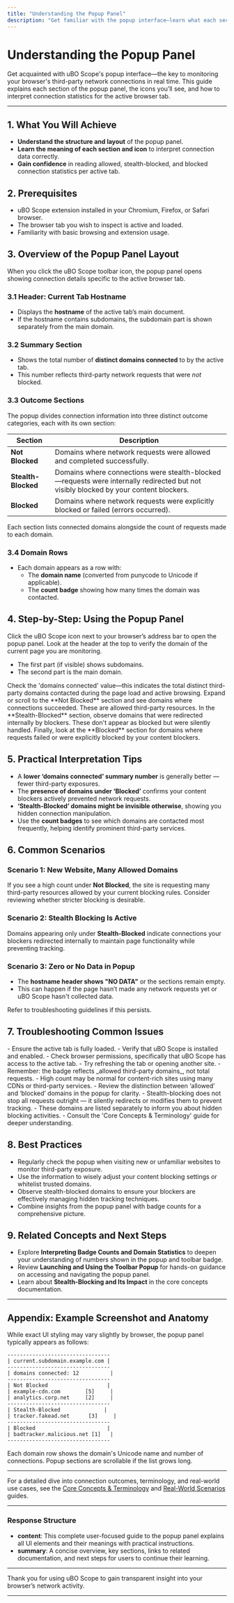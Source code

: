 ```yaml
---
title: "Understanding the Popup Panel"
description: "Get familiar with the popup interface—learn what each section and icon represents, and how to interpret connection statistics for the active tab. This guide explains the core UI elements and their meanings."
---
```


# Understanding the Popup Panel

Get acquainted with uBO Scope's popup interface—the key to monitoring your browser's third-party network connections in real time. This guide explains each section of the popup panel, the icons you’ll see, and how to interpret connection statistics for the active browser tab.

---

## 1. What You Will Achieve

- **Understand the structure and layout** of the popup panel.
- **Learn the meaning of each section and icon** to interpret connection data correctly.
- **Gain confidence** in reading allowed, stealth-blocked, and blocked connection statistics per active tab.


## 2. Prerequisites

- uBO Scope extension installed in your Chromium, Firefox, or Safari browser.
- The browser tab you wish to inspect is active and loaded.
- Familiarity with basic browsing and extension usage.


## 3. Overview of the Popup Panel Layout

When you click the uBO Scope toolbar icon, the popup panel opens showing connection details specific to the active browser tab.

### 3.1 Header: Current Tab Hostname

- Displays the **hostname** of the active tab’s main document.
- If the hostname contains subdomains, the subdomain part is shown separately from the main domain.

### 3.2 Summary Section

- Shows the total number of **distinct domains connected** to by the active tab.
- This number reflects third-party network requests that were _not_ blocked.

### 3.3 Outcome Sections

The popup divides connection information into three distinct outcome categories, each with its own section:

| Section           | Description                                                                              |
|-------------------|------------------------------------------------------------------------------------------|
| **Not Blocked**   | Domains where network requests were allowed and completed successfully.                   |
| **Stealth-Blocked** | Domains where connections were stealth-blocked—requests were internally redirected but not visibly blocked by your content blockers. |
| **Blocked**       | Domains where network requests were explicitly blocked or failed (errors occurred).       |

Each section lists connected domains alongside the count of requests made to each domain.

### 3.4 Domain Rows

- Each domain appears as a row with:
  - The **domain name** (converted from punycode to Unicode if applicable).
  - The **count badge** showing how many times the domain was contacted.


## 4. Step-by-Step: Using the Popup Panel

<Steps>
<Step title="Open the uBO Scope Popup">
Click the uBO Scope icon next to your browser’s address bar to open the popup panel.
</Step>
<Step title="Identify the Active Tab's Hostname">
Look at the header at the top to verify the domain of the current page you are monitoring.

- The first part (if visible) shows subdomains.
- The second part is the main domain.
</Step>
<Step title="Review the Summary">
Check the 'domains connected' value—this indicates the total distinct third-party domains contacted during the page load and active browsing.
</Step>
<Step title="Explore Allowed Connections">
Expand or scroll to the **Not Blocked** section and see domains where connections succeeded. These are allowed third-party resources.
</Step>
<Step title="Examine Stealth-Blocked Domains">
In the **Stealth-Blocked** section, observe domains that were redirected internally by blockers. These don't appear as blocked but were silently handled.
</Step>
<Step title="Check Blocked Connections">
Finally, look at the **Blocked** section for domains where requests failed or were explicitly blocked by your content blockers.
</Step>
</Steps>


## 5. Practical Interpretation Tips

- A **lower ‘domains connected’ summary number** is generally better — fewer third-party exposures.
- The **presence of domains under ‘Blocked’** confirms your content blockers actively prevented network requests.
- **‘Stealth-Blocked’ domains might be invisible otherwise**, showing you hidden connection manipulation.
- Use the **count badges** to see which domains are contacted most frequently, helping identify prominent third-party services.


## 6. Common Scenarios

### Scenario 1: New Website, Many Allowed Domains
If you see a high count under **Not Blocked**, the site is requesting many third-party resources allowed by your current blocking rules. Consider reviewing whether stricter blocking is desirable.

### Scenario 2: Stealth Blocking Is Active
Domains appearing only under **Stealth-Blocked** indicate connections your blockers redirected internally to maintain page functionality while preventing tracking.

### Scenario 3: Zero or No Data in Popup
- The **hostname header shows "NO DATA"** or the sections remain empty.
- This can happen if the page hasn’t made any network requests yet or uBO Scope hasn't collected data.

Refer to troubleshooting guidelines if this persists.


## 7. Troubleshooting Common Issues

<AccordionGroup title="Troubleshooting Popup Panel Issues">
<Accordion title="Popup Shows 'NO DATA' or Is Empty">
- Ensure the active tab is fully loaded.
- Verify that uBO Scope is installed and enabled.
- Check browser permissions, specifically that uBO Scope has access to the active tab.
- Try refreshing the tab or opening another site.
</Accordion>
<Accordion title="Count Badges Show Unexpected Numbers">
- Remember: the badge reflects _allowed third-party domains_, not total requests.
- High count may be normal for content-rich sites using many CDNs or third-party services.
- Review the distinction between ‘allowed’ and ‘blocked’ domains in the popup for clarity.
</Accordion>
<Accordion title="Stealth-Blocked Domains Not Understood">
- Stealth-blocking does not stop all requests outright — it silently redirects or modifies them to prevent tracking.
- These domains are listed separately to inform you about hidden blocking activities.
- Consult the 'Core Concepts & Terminology' guide for deeper understanding.
</Accordion>
</AccordionGroup>


## 8. Best Practices

- Regularly check the popup when visiting new or unfamiliar websites to monitor third-party exposure.
- Use the information to wisely adjust your content blocking settings or whitelist trusted domains.
- Observe stealth-blocked domains to ensure your blockers are effectively managing hidden tracking techniques.
- Combine insights from the popup panel with badge counts for a comprehensive picture.


## 9. Related Concepts and Next Steps

- Explore **Interpreting Badge Counts and Domain Statistics** to deepen your understanding of numbers shown in the popup and toolbar badge.
- Review **Launching and Using the Toolbar Popup** for hands-on guidance on accessing and navigating the popup panel.
- Learn about **Stealth-Blocking and Its Impact** in the core concepts documentation.

---

## Appendix: Example Screenshot and Anatomy

While exact UI styling may vary slightly by browser, the popup panel typically appears as follows:

```
---------------------------------
| current.subdomain.example.com |
---------------------------------
| domains connected: 12          |
---------------------------------
| Not Blocked                   |
| example-cdn.com        [5]     |
| analytics.corp.net     [2]     |
---------------------------------
| Stealth-Blocked              |
| tracker.fakead.net      [3]     |
---------------------------------
| Blocked                       |
| badtracker.malicious.net [1]   |
---------------------------------
```

Each domain row shows the domain's Unicode name and number of connections. Popup sections are scrollable if the list grows long.

---

For a detailed dive into connection outcomes, terminology, and real-world use cases, see the [Core Concepts & Terminology](../../overview/how-ubo-scope-works/core-concepts-and-terminology) and [Real-World Scenarios](../../guides/analyzing-network-connections/real-world-scenarios) guides.


---

### Response Structure

- **content**: This complete user-focused guide to the popup panel explains all UI elements and their meanings with practical instructions.
- **summary**: A concise overview, key sections, links to related documentation, and next steps for users to continue their learning.


---

Thank you for using uBO Scope to gain transparent insight into your browser’s network activity.

---